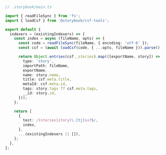 ```ts
// .storybook/main.ts

import { readFileSync } from 'fs';
import { loadCsf } from '@storybook/csf-tools';

export default {
  indexers = (existingIndexers) => {
    const index = async (fileName, opts) => {
      const code = readFileSync(fileName, { encoding: 'utf-8' });
      const csf = (await loadCsf(code, { ...opts, fileName })).parse();

      return Object.entries(csf._stories).map(([exportName, story]) => ({
        type: 'story',
        importPath: fileName,
        exportName,
        name: story.name,
        title: csf.meta.title,
        metaId: csf.meta.id,
        tags: story.tags ?? csf.meta.tags,
        __id: story.id,
      }));
    };

    return [
      {
        test: /(stories|story)\.[tj]sx?$/,
        index,
      },
      ...(existingIndexers || []),
    ];
  },
};
```
